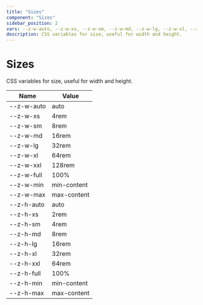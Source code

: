 ```yaml
--- 
title: "Sizes"
component: "Sizes"
sidebar_position: 2
vars: --z-w-auto, --z-w-xs, --z-w-sm, --z-w-md, --z-w-lg, --z-w-xl, --z-w-xxl, --z-w-full, --z-w-min, --z-w-max, --z-h-auto, --z-h-xs, --z-h-sm, --z-h-md, --z-h-lg, --z-h-xl, --z-h-xxl, --z-h-full, --z-h-min, --z-h-max
description: CSS variables for size, useful for width and height. 
--- 
```


# Sizes

CSS variables for size, useful for width and height.


| Name | Value |
|------|-------|
| --z-w-auto | auto  | 
| --z-w-xs | 4rem  | 
| --z-w-sm | 8rem  | 
| --z-w-md | 16rem  | 
| --z-w-lg | 32rem  | 
| --z-w-xl | 64rem  | 
| --z-w-xxl | 128rem  | 
| --z-w-full | 100%  | 
| --z-w-min | min-content  | 
| --z-w-max | max-content  | 
| --z-h-auto | auto  | 
| --z-h-xs | 2rem  | 
| --z-h-sm | 4rem  | 
| --z-h-md | 8rem  | 
| --z-h-lg | 16rem  | 
| --z-h-xl | 32rem  | 
| --z-h-xxl | 64rem  | 
| --z-h-full | 100%  | 
| --z-h-min | min-content  | 
| --z-h-max | max-content  | 

